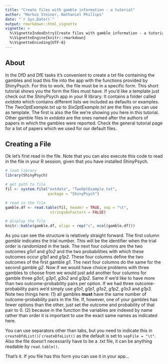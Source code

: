 ```yaml
---
title: "Create files with gamble information - a tutorial"
author: "Markus Steiner, Nathaniel Phillips"
date: "`r Sys.Date()`"
output: rmarkdown::html_vignette
vignette: >
  %\VignetteIndexEntry{Create files with gamble information - a tutorial}
  %\VignetteEngine{knitr::rmarkdown}
  %\VignetteEncoding{UTF-8}
---
```


## About

In the DfD and DfE tasks it's convenient to create a txt file containing the gambles and load this file into the app with the functions provided by ShinyPsych. For this to work, the file must be in a specific form. This short tutorial shows you the form the files must have. If you'd like a template just check out the ShinyPsych app in your R library. It contains a folder called *extdata* which contains different lists we included as defaults or examples. The *TwoOptExample.txt* up to *SixOptExample.txt* are the files you can use as template. The first is also the file we're showing you here in this tutorial. Other gamble files in *extdata* are the ones named after the authors of papers in which the gambles were reported. Check the general tutorial page for a list of papers which we used for our default files.

## Creating a File

Ok let's first read in the file. Note that you can also execute this code to read in the file in your R session, given that you have installed ShinyPsych.

```r
# load library
library(ShinyPsych)

# get path to file
fil <- system.file("extdata", "TwoOptExample.txt",
                   package = "ShinyPsych")

# read in the file
gamble.df <- read.table(fil, header = TRUE, sep = "\t",
                    stringsAsFactors = FALSE)

# display the file
knitr::kable(gamble.df, align = rep("c", ncol(gamble.df)))
```

As you can see the structure is relatively straight forward. The first column *gamble* indicates the trial number. This will be the identifier when the trial order is randomized in the task. The next four columns are the two outcomes *g1o1* and *g1o2* and the two probabilities with which these outcomes occur *g1p1* and *g1p2*. These four columns define the two outcomes of the first gamble *g1*. The next four columns do the same for the second gamble *g2*. Now if we would have choice problems with three gambles to choose from we would just add another four columns for gamble three *g3o1*, *g3p1*, *g3o2* and *g3p2*. Same if we'd like to have more than two outcome-probability pairs per option. If we had three outcome-probability pairs we'd simply use *g1o1*, *g1p1*, *g1o2*, *g1p2*, *g1o3* and *g1p3*. Note two things here: (1) all gambles **must** have the same number of outcome-probability pairs in the file. If, however, one of your gambles has fewer options than the other, just set the outcome and probability of that pair to 0. (2) because in the function the variables are indexed by name rather than order it is important to use the exact same names as indicated here.

You can use separators other than tabs, but you need to indicate this in `createDfdList()`/ `createDfeList()` as the default is set to `sepFile = "\t"`. Also the file doesn't necessarily have to be a .txt file, it can be anything readable by `read.table()`.

That's it. If you file has this form you can use it in your app...
